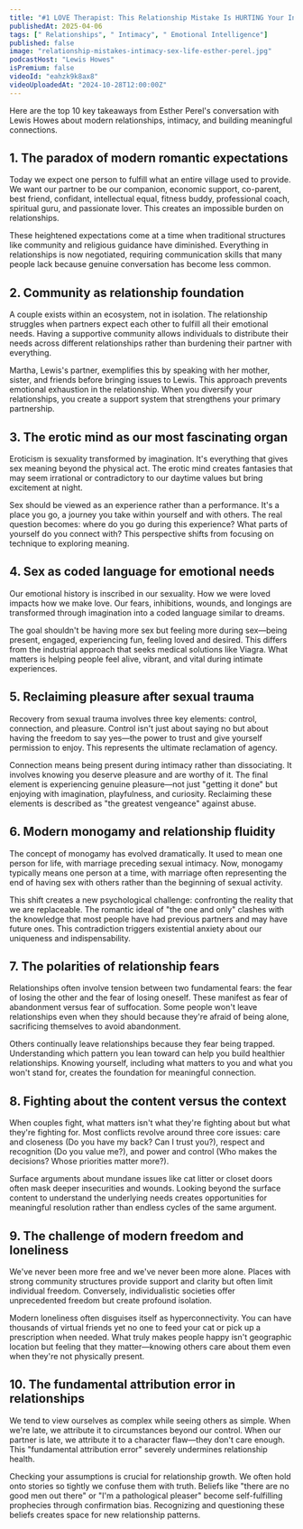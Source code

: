 ```yaml
---
title: "#1 LOVE Therapist: This Relationship Mistake Is HURTING Your Intimacy & Sex Life | Esther Perel"
publishedAt: 2025-04-06
tags: [" Relationships", " Intimacy", " Emotional Intelligence"]
published: false
image: "relationship-mistakes-intimacy-sex-life-esther-perel.jpg"
podcastHost: "Lewis Howes"
isPremium: false
videoId: "eahzk9k8ax8"
videoUploadedAt: "2024-10-28T12:00:00Z"
---
```



<PodcastSummaryPageLayout frontmatter={frontmatter}>

Here are the top 10 key takeaways from Esther Perel's conversation with Lewis Howes about modern relationships, intimacy, and building meaningful connections.

## 1. The paradox of modern romantic expectations

Today we expect one person to fulfill what an entire village used to provide. We want our partner to be our companion, economic support, co-parent, best friend, confidant, intellectual equal, fitness buddy, professional coach, spiritual guru, and passionate lover. This creates an impossible burden on relationships.

These heightened expectations come at a time when traditional structures like community and religious guidance have diminished. Everything in relationships is now negotiated, requiring communication skills that many people lack because genuine conversation has become less common.

## 2. Community as relationship foundation

A couple exists within an ecosystem, not in isolation. The relationship struggles when partners expect each other to fulfill all their emotional needs. Having a supportive community allows individuals to distribute their needs across different relationships rather than burdening their partner with everything.

Martha, Lewis's partner, exemplifies this by speaking with her mother, sister, and friends before bringing issues to Lewis. This approach prevents emotional exhaustion in the relationship. When you diversify your relationships, you create a support system that strengthens your primary partnership.

## 3. The erotic mind as our most fascinating organ

Eroticism is sexuality transformed by imagination. It's everything that gives sex meaning beyond the physical act. The erotic mind creates fantasies that may seem irrational or contradictory to our daytime values but bring excitement at night.

Sex should be viewed as an experience rather than a performance. It's a place you go, a journey you take within yourself and with others. The real question becomes: where do you go during this experience? What parts of yourself do you connect with? This perspective shifts from focusing on technique to exploring meaning.

## 4. Sex as coded language for emotional needs

Our emotional history is inscribed in our sexuality. How we were loved impacts how we make love. Our fears, inhibitions, wounds, and longings are transformed through imagination into a coded language similar to dreams.

The goal shouldn't be having more sex but feeling more during sex—being present, engaged, experiencing fun, feeling loved and desired. This differs from the industrial approach that seeks medical solutions like Viagra. What matters is helping people feel alive, vibrant, and vital during intimate experiences.

## 5. Reclaiming pleasure after sexual trauma

Recovery from sexual trauma involves three key elements: control, connection, and pleasure. Control isn't just about saying no but about having the freedom to say yes—the power to trust and give yourself permission to enjoy. This represents the ultimate reclamation of agency.

Connection means being present during intimacy rather than dissociating. It involves knowing you deserve pleasure and are worthy of it. The final element is experiencing genuine pleasure—not just "getting it done" but enjoying with imagination, playfulness, and curiosity. Reclaiming these elements is described as "the greatest vengeance" against abuse.

## 6. Modern monogamy and relationship fluidity

The concept of monogamy has evolved dramatically. It used to mean one person for life, with marriage preceding sexual intimacy. Now, monogamy typically means one person at a time, with marriage often representing the end of having sex with others rather than the beginning of sexual activity.

This shift creates a new psychological challenge: confronting the reality that we are replaceable. The romantic ideal of "the one and only" clashes with the knowledge that most people have had previous partners and may have future ones. This contradiction triggers existential anxiety about our uniqueness and indispensability.

## 7. The polarities of relationship fears

Relationships often involve tension between two fundamental fears: the fear of losing the other and the fear of losing oneself. These manifest as fear of abandonment versus fear of suffocation. Some people won't leave relationships even when they should because they're afraid of being alone, sacrificing themselves to avoid abandonment.

Others continually leave relationships because they fear being trapped. Understanding which pattern you lean toward can help you build healthier relationships. Knowing yourself, including what matters to you and what you won't stand for, creates the foundation for meaningful connection.

## 8. Fighting about the content versus the context

When couples fight, what matters isn't what they're fighting about but what they're fighting for. Most conflicts revolve around three core issues: care and closeness (Do you have my back? Can I trust you?), respect and recognition (Do you value me?), and power and control (Who makes the decisions? Whose priorities matter more?).

Surface arguments about mundane issues like cat litter or closet doors often mask deeper insecurities and wounds. Looking beyond the surface content to understand the underlying needs creates opportunities for meaningful resolution rather than endless cycles of the same argument.

## 9. The challenge of modern freedom and loneliness

We've never been more free and we've never been more alone. Places with strong community structures provide support and clarity but often limit individual freedom. Conversely, individualistic societies offer unprecedented freedom but create profound isolation.

Modern loneliness often disguises itself as hyperconnectivity. You can have thousands of virtual friends yet no one to feed your cat or pick up a prescription when needed. What truly makes people happy isn't geographic location but feeling that they matter—knowing others care about them even when they're not physically present.

## 10. The fundamental attribution error in relationships

We tend to view ourselves as complex while seeing others as simple. When we're late, we attribute it to circumstances beyond our control. When our partner is late, we attribute it to a character flaw—they don't care enough. This "fundamental attribution error" severely undermines relationship health.

Checking your assumptions is crucial for relationship growth. We often hold onto stories so tightly we confuse them with truth. Beliefs like "there are no good men out there" or "I'm a pathological pleaser" become self-fulfilling prophecies through confirmation bias. Recognizing and questioning these beliefs creates space for new relationship patterns.

</PodcastSummaryPageLayout>

